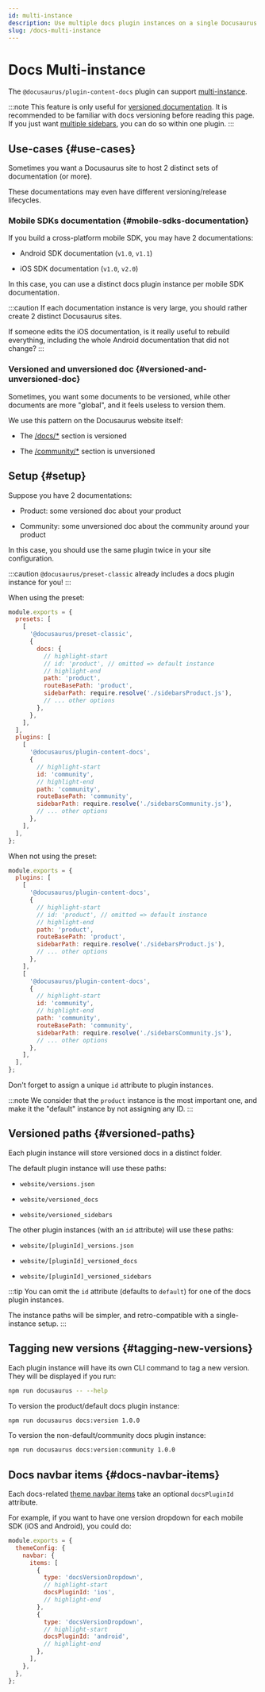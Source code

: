```yaml
---
id: multi-instance
description: Use multiple docs plugin instances on a single Docusaurus site.
slug: /docs-multi-instance
---
```


# Docs Multi-instance

The `@docusaurus/plugin-content-docs` plugin can support [multi-instance](../../using-plugins.md#multi-instance-plugins-and-plugin-ids).

:::note
This feature is only useful for [versioned documentation](./versioning.md). It is recommended to be familiar with docs versioning before reading this page. If you just want [multiple sidebars](./sidebar/multiple-sidebars.md), you can do so within one plugin.
:::

## Use-cases {#use-cases}

Sometimes you want a Docusaurus site to host 2 distinct sets of documentation (or more).

These documentations may even have different versioning/release lifecycles.

### Mobile SDKs documentation {#mobile-sdks-documentation}

If you build a cross-platform mobile SDK, you may have 2 documentations:

- Android SDK documentation (`v1.0`, `v1.1`)

- iOS SDK documentation (`v1.0`, `v2.0`)

In this case, you can use a distinct docs plugin instance per mobile SDK documentation.

:::caution
If each documentation instance is very large, you should rather create 2 distinct Docusaurus sites.

If someone edits the iOS documentation, is it really useful to rebuild everything, including the whole Android documentation that did not change?
:::

### Versioned and unversioned doc {#versioned-and-unversioned-doc}

Sometimes, you want some documents to be versioned, while other documents are more "global", and it feels useless to version them.

We use this pattern on the Docusaurus website itself:

- The [/docs/\*](/docs) section is versioned

- The [/community/\*](/community/support) section is unversioned

## Setup {#setup}

Suppose you have 2 documentations:

- Product: some versioned doc about your product

- Community: some unversioned doc about the community around your product

In this case, you should use the same plugin twice in your site configuration.

:::caution
`@docusaurus/preset-classic` already includes a docs plugin instance for you!
:::

When using the preset:

```js title="docusaurus.config.js"
module.exports = {
  presets: [
    [
      '@docusaurus/preset-classic',
      {
        docs: {
          // highlight-start
          // id: 'product', // omitted => default instance
          // highlight-end
          path: 'product',
          routeBasePath: 'product',
          sidebarPath: require.resolve('./sidebarsProduct.js'),
          // ... other options
        },
      },
    ],
  ],
  plugins: [
    [
      '@docusaurus/plugin-content-docs',
      {
        // highlight-start
        id: 'community',
        // highlight-end
        path: 'community',
        routeBasePath: 'community',
        sidebarPath: require.resolve('./sidebarsCommunity.js'),
        // ... other options
      },
    ],
  ],
};
```

When not using the preset:

```js title="docusaurus.config.js"
module.exports = {
  plugins: [
    [
      '@docusaurus/plugin-content-docs',
      {
        // highlight-start
        // id: 'product', // omitted => default instance
        // highlight-end
        path: 'product',
        routeBasePath: 'product',
        sidebarPath: require.resolve('./sidebarsProduct.js'),
        // ... other options
      },
    ],
    [
      '@docusaurus/plugin-content-docs',
      {
        // highlight-start
        id: 'community',
        // highlight-end
        path: 'community',
        routeBasePath: 'community',
        sidebarPath: require.resolve('./sidebarsCommunity.js'),
        // ... other options
      },
    ],
  ],
};
```

Don't forget to assign a unique `id` attribute to plugin instances.

:::note
We consider that the `product` instance is the most important one, and make it the "default" instance by not assigning any ID.
:::

## Versioned paths {#versioned-paths}

Each plugin instance will store versioned docs in a distinct folder.

The default plugin instance will use these paths:

- `website/versions.json`

- `website/versioned_docs`

- `website/versioned_sidebars`

The other plugin instances (with an `id` attribute) will use these paths:

- `website/[pluginId]_versions.json`

- `website/[pluginId]_versioned_docs`

- `website/[pluginId]_versioned_sidebars`

:::tip
You can omit the `id` attribute (defaults to `default`) for one of the docs plugin instances.

The instance paths will be simpler, and retro-compatible with a single-instance setup.
:::

## Tagging new versions {#tagging-new-versions}

Each plugin instance will have its own CLI command to tag a new version. They will be displayed if you run:

```bash npm2yarn
npm run docusaurus -- --help
```

To version the product/default docs plugin instance:

```bash npm2yarn
npm run docusaurus docs:version 1.0.0
```

To version the non-default/community docs plugin instance:

```bash npm2yarn
npm run docusaurus docs:version:community 1.0.0
```

## Docs navbar items {#docs-navbar-items}

Each docs-related [theme navbar items](../../api/themes/theme-configuration.md#navbar) take an optional `docsPluginId` attribute.

For example, if you want to have one version dropdown for each mobile SDK (iOS and Android), you could do:

```js title="docusaurus.config.js"
module.exports = {
  themeConfig: {
    navbar: {
      items: [
        {
          type: 'docsVersionDropdown',
          // highlight-start
          docsPluginId: 'ios',
          // highlight-end
        },
        {
          type: 'docsVersionDropdown',
          // highlight-start
          docsPluginId: 'android',
          // highlight-end
        },
      ],
    },
  },
};
```